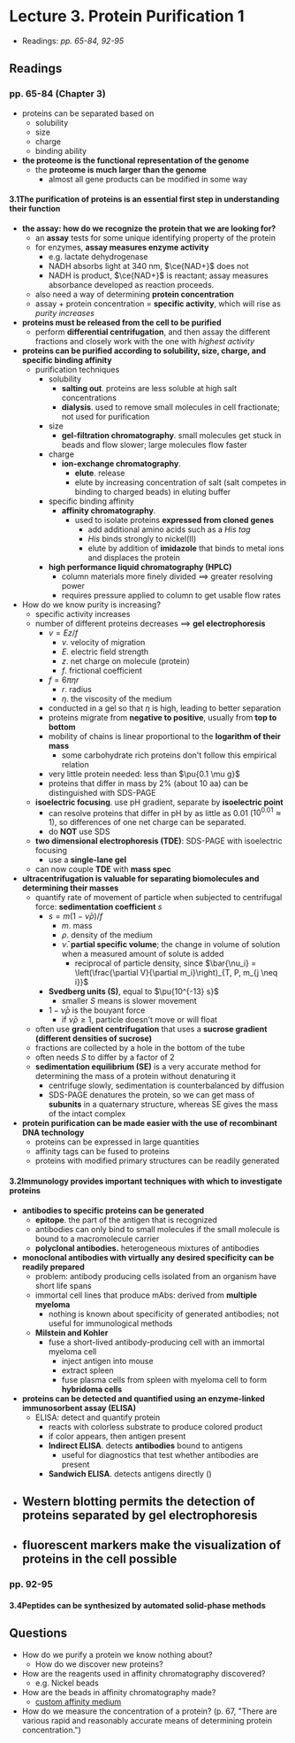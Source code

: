 # Lecture 3. Protein Purification 1

- Readings: _pp. 65-84, 92-95_

## Readings

### pp. 65-84 (Chapter 3)

- proteins can be separated based on
    - solubility
    - size
    - charge
    - binding ability
- **the proteome is the functional representation of the genome**
    - the **proteome is much larger than the genome**
        - almost all gene products can be modified in some way

#### 3.1<SPACE />The purification of proteins is an essential first step in understanding their function
- **the assay: how do we recognize the protein that we are looking for?**
    - an **assay** tests for some unique identifying property of the protein
    - for enzymes, **assay measures enzyme activity**
        - e.g. lactate dehydrogenase
        - NADH absorbs light at 340 nm, $\ce{NAD+}$ does not
        - NADH is product, $\ce{NAD+}$ is reactant; assay measures absorbance developed as reaction proceeds.
    - also need a way of determining **protein concentration**
    - assay + protein concentration = **specific activity**, which will rise as _purity increases_
- **proteins must be released from the cell to be purified**
    - perform **differential centrifugation**, and then assay the different fractions and closely work with the one with _highest activity_
- **proteins can be purified according to solubility, size, charge, and specific binding affinity**
    - purification techniques
        - solubility
            - **salting out**. proteins are less soluble at high salt concentrations
            - **dialysis**. used to remove small molecules in cell fractionate; not used for purification
        - size
            - **gel-filtration chromatography**. small molecules get stuck in beads and flow slower; large molecules flow faster
        - charge
            - **ion-exchange chromatography**.
                - **elute**. release
                - elute by increasing concentration of salt (salt competes in binding to charged beads) in eluting buffer
        - specific binding affinity
            - **affinity chromatography**.
                - used to isolate proteins **expressed from cloned genes**
                    - add additional amino acids such as a _His tag_
                    - _His_ binds strongly to nickel(II)
                    - elute by addition of **imidazole** that binds to metal ions and displaces the protein
        - **high performance liquid chromatography (HPLC)**
            - column materials more finely divided $\implies$ greater resolving power
            - requires pressure applied to column to get usable flow rates
- How do we know purity is increasing?
    - specific activity increases
    - number of different proteins decreases $\implies$ **gel electrophoresis**
        - $v = Ez/f$
            - $v$. velocity of migration
            - $E$. electric field strength
            - $z$. net charge on molecule (protein)
            - $f$. frictional coefficient
        - $f = 6\pi\eta r$
            - $r$. radius
            - $\eta$. the viscosity of the medium
        - conducted in a gel so that $\eta$ is high, leading to better separation
        - proteins migrate from **negative to positive**, usually from **top to bottom**
        - mobility of chains is linear proportional to the **logarithm of their mass**
            - some carbohydrate rich proteins don't follow this empirical relation
        - very little protein needed: less than $\pu{0.1 \mu g}$
        - proteins that differ in mass by 2% (about 10 aa) can be distinguished with SDS-PAGE
    - **isoelectric focusing**. use pH gradient, separate by **isoelectric point**
        - can resolve proteins that differ in pH by as little as 0.01 ($10^{0.01} \approx 1$), so differences of one net charge can be separated.
        - do **NOT** use SDS
    - **two dimensional electrophoresis (TDE)**: SDS-PAGE with isoelectric focusing
        - use a **single-lane gel**
    - can now couple **TDE** with **mass spec**
- **ultracentrifugation is valuable for separating biomolecules and determining their masses**
    - quantify rate of movement of particle when subjected to centrifugal force: **sedimentation coefficient** $s$
        - $s = m(1 - \bar{\nu}\rho)/f$
            - $m$. mass
            - $\rho$. density of the medium
            - $\bar{\nu}$. **partial specific volume**; the change in volume of solution when a measured amount of solute is added
                - reciprocal of particle density, since $\bar{\nu_i} = \left(\frac{\partial V}{\partial m_i}\right)_{T, P, m_{j \neq i}}$
        - **Svedberg units (S)**, equal to $\pu{10^{-13} s}$
            - smaller $S$ means is slower movement
        - $1 - \bar{\nu}\rho$ is the bouyant force
            - if $\bar{\nu}\rho \geq 1$, particle doesn't move or will float
    - often use **gradient centrifugation** that uses a **sucrose gradient (different densities of sucrose)**
    - fractions are collected by a hole in the bottom of the tube
    - often needs $S$ to differ by a factor of 2
    - **sedimentation equilibrium (SE)** is a very accurate method for determining the mass of a protein without denaturing it
        - centrifuge slowly, sedimentation is counterbalanced by diffusion
        - SDS-PAGE denatures the protein, so we can get mass of **subunits** in a quaternary structure, whereas SE gives the mass of the intact complex
- **protein purification can be made easier with the use of recombinant DNA technology**
    - proteins can be expressed in large quantities
    - affinity tags can be fused to proteins
    - proteins with modified primary structures can be readily generated

#### 3.2<SPACE />Immunology provides important techniques with which to investigate proteins

- **antibodies to specific proteins can be generated**
    - **epitope**. the part of the antigen that is recognized
    - antibodies can only bind to small molecules if the small molecule is bound to a macromolecule carrier
    - **polyclonal antibodies.** heterogeneous mixtures of antibodies
- **monoclonal antibodies with virtually any desired specificity can be readily prepared**
    - problem: antibody producing cells isolated from an organism have short life spans
    - immortal cell lines that produce mAbs: derived from **multiple myeloma**
        - nothing is known about specificity of generated antibodies; not useful for immunological methods
    - **Milstein and Kohler**
        - fuse a short-lived antibody-producing cell with an immortal myeloma cell
            - inject antigen into mouse
            - extract spleen
            - fuse plasma cells from spleen with myeloma cell to form **hybridoma cells**
- **proteins can be detected and quantified using an enzyme-linked immunosorbent assay (ELISA)**
    - ELISA: detect and quantify protein
        - reacts with colorless substrate to produce colored product
        - if color appears, then antigen present
        - **Indirect ELISA**. detects **antibodies** bound to antigens
            - useful for diagnostics that test whether antibodies are present
        - **Sandwich ELISA**. detects antigens directly ()
- **Western blotting permits the detection of proteins separated by gel electrophoresis**
    - 
- **fluorescent markers make the visualization of proteins in the cell possible**
    - 

### pp. 92-95

#### 3.4<SPACE />Peptides can be synthesized by automated solid-phase methods

## Questions
- How do we purify a protein we know nothing about?
    - How do we discover new proteins?
- How are the reagents used in affinity chromatography discovered?
    - e.g. Nickel beads
- How are the beads in affinity chromatography made?
    - [custom affinity medium](https://bitesizebio.com/24746/how-to-make-a-custom-affinity-medium-for-protein-purification/)
- How do we measure the concentration of a protein? (p. 67, "There are various rapid and reasonably accurate means of determining protein concentration.")